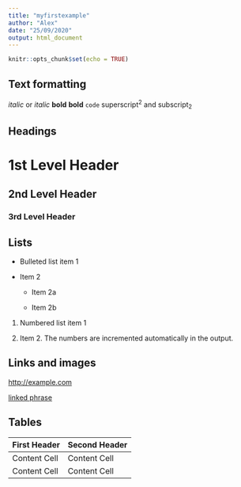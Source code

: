```yaml
---
title: "myfirstexample"
author: "Alex"
date: "25/09/2020"
output: html_document
---
```


```r
knitr::opts_chunk$set(echo = TRUE)
```

Text formatting 
------------------------------------------------------------

*italic*  or _italic_
**bold**   __bold__
`code`
superscript^2^ and subscript~2~

Headings
------------------------------------------------------------

# 1st Level Header

## 2nd Level Header

### 3rd Level Header

Lists
------------------------------------------------------------

*   Bulleted list item 1

*   Item 2

    * Item 2a

    * Item 2b

1.  Numbered list item 1

1.  Item 2. The numbers are incremented automatically in the output.

Links and images
------------------------------------------------------------

<http://example.com>

[linked phrase](http://example.com)

Tables 
------------------------------------------------------------

First Header  | Second Header
------------- | -------------
Content Cell  | Content Cell
Content Cell  | Content Cell



```r

```



